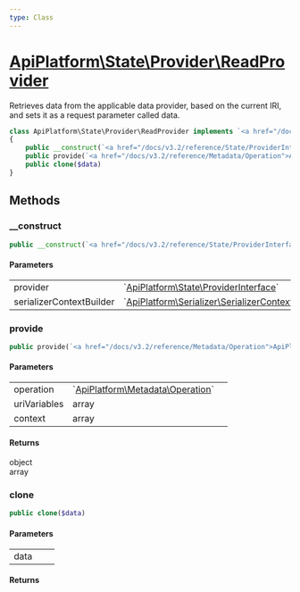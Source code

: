 ```yaml
---
type: Class
---
```


# [ApiPlatform\State\Provider\ReadProvider](/docs/v3.2/reference/State/Provider/ReadProvider)

Retrieves data from the applicable data provider, based on the current IRI, and sets it as a request parameter called data.


```php
class ApiPlatform\State\Provider\ReadProvider implements `<a href="/docs/v3.2/reference/State/ProviderInterface">ApiPlatform\State\ProviderInterface</a>`
{
    public __construct(`<a href="/docs/v3.2/reference/State/ProviderInterface">ApiPlatform\State\ProviderInterface</a>` $provider, null|`<a href="/docs/v3.2/reference/Serializer/SerializerContextBuilderInterface">ApiPlatform\Serializer\SerializerContextBuilderInterface</a>` $serializerContextBuilder)
    public provide(`<a href="/docs/v3.2/reference/Metadata/Operation">ApiPlatform\Metadata\Operation</a>` $operation, array $uriVariables, array $context): object|array
    public clone($data)
}
```
## Methods

### __construct



```php
public __construct(`<a href="/docs/v3.2/reference/State/ProviderInterface">ApiPlatform\State\ProviderInterface</a>` $provider, null|`<a href="/docs/v3.2/reference/Serializer/SerializerContextBuilderInterface">ApiPlatform\Serializer\SerializerContextBuilderInterface</a>` $serializerContextBuilder)
```

#### Parameters

<table><tbody>
<tr><td>provider</td><td>`<a href="/docs/v3.2/reference/State/ProviderInterface">ApiPlatform\State\ProviderInterface</a>`</td><td></td></tr><tr><td>serializerContextBuilder</td><td>`<a href="/docs/v3.2/reference/Serializer/SerializerContextBuilderInterface">ApiPlatform\Serializer\SerializerContextBuilderInterface</a>`</td><td></td></tr>
</tbody>
</table>

### provide



```php
public provide(`<a href="/docs/v3.2/reference/Metadata/Operation">ApiPlatform\Metadata\Operation</a>` $operation, array $uriVariables, array $context): object|array
```

#### Parameters

<table><tbody>
<tr><td>operation</td><td>`<a href="/docs/v3.2/reference/Metadata/Operation">ApiPlatform\Metadata\Operation</a>`</td><td></td></tr><tr><td>uriVariables</td><td>array</td><td></td></tr><tr><td>context</td><td>array</td><td></td></tr>
</tbody>
</table>

#### Returns

object<br />array

### clone



```php
public clone($data)
```

#### Parameters

<table><tbody>
<tr><td>data</td><td></td><td></td></tr>
</tbody>
</table>

#### Returns


